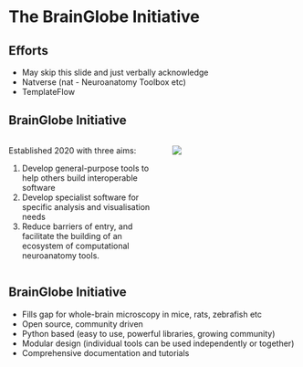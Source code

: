 <!-- 
- Narrative around building tools for specific purposes/species/atlases
- Fede’s tweet (see neuromatch talk)
- Mention natverse, template flow
- A gap existed with a focus on whole-brain microscopy in mice, rats, zfish etc 
-->

# The BrainGlobe Initiative

## Efforts
- May skip this slide and just verbally acknowledge
- Natverse (nat - Neuroanatomy Toolbox etc)
- TemplateFlow

## BrainGlobe Initiative {.smaller}

::: {.columns}
::: {.column width="55%"}
Established 2020 with three aims:

:::{.incremental}
1. Develop general-purpose tools to help others build interoperable software
2. Develop specialist software for specific analysis and visualisation needs
3. Reduce barriers of entry, and facilitate the building of an ecosystem of computational neuroanatomy tools.
:::

:::
::: {.column width="45%"}
![](img/tracing.png)
:::
:::

## BrainGlobe Initiative {.smaller}
- Fills gap for whole-brain microscopy in mice, rats, zebrafish etc
- Open source, community driven
- Python based (easy to use, powerful libraries, growing community)
- Modular design (individual tools can be used independently or together)
- Comprehensive documentation and tutorials
